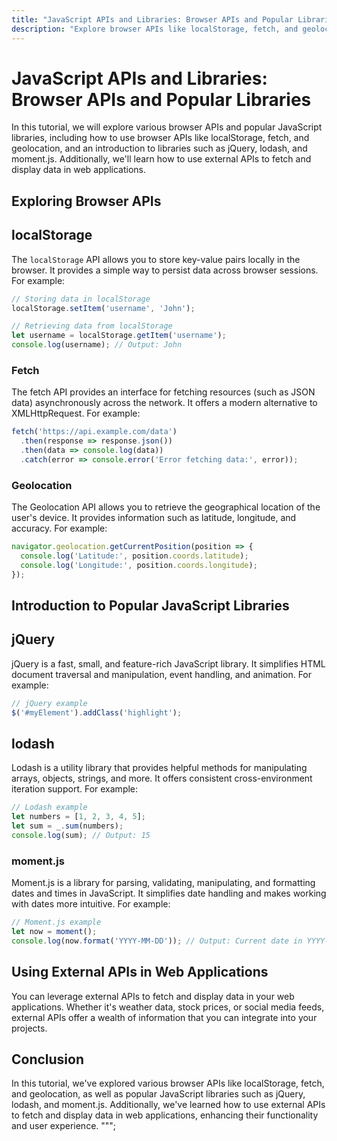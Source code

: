 ```yaml
---
title: "JavaScript APIs and Libraries: Browser APIs and Popular Libraries"
description: "Explore browser APIs like localStorage, fetch, and geolocation, and get an introduction to popular JavaScript libraries such as jQuery, lodash, and moment.js. Learn how to use external APIs to fetch and display data in web applications."
---
```


# JavaScript APIs and Libraries: Browser APIs and Popular Libraries

In this tutorial, we will explore various browser APIs and popular JavaScript libraries, including how to use browser APIs like localStorage, fetch, and geolocation, and an introduction to libraries such as jQuery, lodash, and moment.js. Additionally, we'll learn how to use external APIs to fetch and display data in web applications.

## Exploring Browser APIs

## localStorage

The `localStorage` API allows you to store key-value pairs locally in the browser. It provides a simple way to persist data across browser sessions. For example:

```javascript
// Storing data in localStorage
localStorage.setItem('username', 'John');

// Retrieving data from localStorage
let username = localStorage.getItem('username');
console.log(username); // Output: John
```
### Fetch
The fetch API provides an interface for fetching resources (such as JSON data) asynchronously across the network. It offers a modern alternative to XMLHttpRequest. For example:

```javascript
fetch('https://api.example.com/data')
  .then(response => response.json())
  .then(data => console.log(data))
  .catch(error => console.error('Error fetching data:', error));
```
### Geolocation
The Geolocation API allows you to retrieve the geographical location of the user's device. It provides information such as latitude, longitude, and accuracy. For example:

```javascript
navigator.geolocation.getCurrentPosition(position => {
  console.log('Latitude:', position.coords.latitude);
  console.log('Longitude:', position.coords.longitude);
});
```
## Introduction to Popular JavaScript Libraries
## jQuery
jQuery is a fast, small, and feature-rich JavaScript library. It simplifies HTML document traversal and manipulation, event handling, and animation. For example:

```javascript
// jQuery example
$('#myElement').addClass('highlight');
```
## lodash
Lodash is a utility library that provides helpful methods for manipulating arrays, objects, strings, and more. It offers consistent cross-environment iteration support. For example:

```javascript
// Lodash example
let numbers = [1, 2, 3, 4, 5];
let sum = _.sum(numbers);
console.log(sum); // Output: 15
```
### moment.js

Moment.js is a library for parsing, validating, manipulating, and formatting dates and times in JavaScript. It simplifies date handling and makes working with dates more intuitive. For example:

```javascript
// Moment.js example
let now = moment();
console.log(now.format('YYYY-MM-DD')); // Output: Current date in YYYY-MM-DD format
```
## Using External APIs in Web Applications
You can leverage external APIs to fetch and display data in your web applications. Whether it's weather data, stock prices, or social media feeds, external APIs offer a wealth of information that you can integrate into your projects.

## Conclusion
In this tutorial, we've explored various browser APIs like localStorage, fetch, and geolocation, as well as popular JavaScript libraries such as jQuery, lodash, and moment.js. Additionally, we've learned how to use external APIs to fetch and display data in web applications, enhancing their functionality and user experience.
""";

